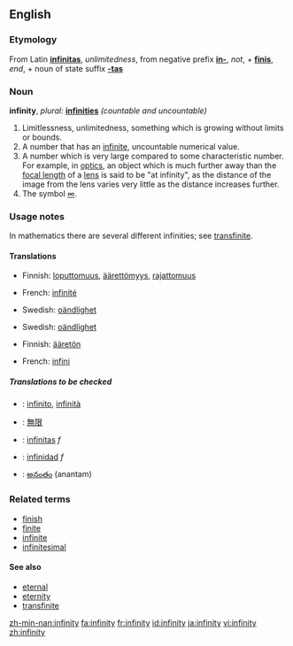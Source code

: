 ==English==

===Etymology===
From Latin '''[[infinitas]]''', ''unlimitedness'', from negative prefix '''[[in-]]''', ''not'', + '''[[finis]]''', ''end'', + noun of state suffix '''[[-tas]]'''

===Noun===
'''infinity''',  ''plural:'' '''[[infinities]]''' ''(countable and uncountable)''

# Limitlessness, unlimitedness, something which is growing without limits or bounds.
# A number that has an [[infinite]], uncountable numerical value.
# A number which is very large compared to some characteristic number.  For example, in [[optics]], an object which is much further away than the [[focal length]] of a [[lens]] is said to be "at infinity", as the distance of the image from the lens varies very little as the distance increases further.
# The symbol [[∞]].

===Usage notes===
In mathematics there are several different infinities; see [[transfinite]].

====Translations====
{{rfc-level|Translations at L4+ not in L3 POS section}}
{{trans-top|Limitlessness, unlimitedness, something which is growing without limits or bounds}}
*Finnish: [[loputtomuus]], [[äärettömyys]], [[rajattomuus]]
{{trans-mid}}
*French: [[infinité]]
{{trans-bottom}}

{{trans-top|A number that has an infinite, uncountable numerical value}}
*Swedish: [[oändlighet]] {{c}}
{{trans-mid}}
{{trans-bottom}}

{{trans-top|A number which is very large compared to some characteristic number}}
*Swedish: [[oändlighet]] {{c}}
{{trans-mid}}
{{trans-bottom}}

{{trans-top|The symbol ∞}}
*Finnish: [[ääretön]]
{{trans-mid}}
*French: [[infini]]
{{trans-bottom}}

=====Translations to be checked=====
{{checktrans}}
{{top}}
*{{ttbc|Italian}}: [[infinito]], [[infinità]]
*{{ttbc|Japanese}}: [[無限]]
*{{ttbc|Latin}}: [[infinitas]] ''f''
{{mid}}
*{{ttbc|Spanish}}: [[infinidad]] ''f''
*{{ttbc|Telugu}}: [[అనంతం]] (anantam)
{{bottom}}

===Related terms===
*[[finish]]
*[[finite]]
*[[infinite]]
*[[infinitesimal]]

====See also====
*[[eternal]]
*[[eternity]]
*[[transfinite]]

[[zh-min-nan:infinity]]
[[fa:infinity]]
[[fr:infinity]]
[[id:infinity]]
[[ja:infinity]]
[[vi:infinity]]
[[zh:infinity]]